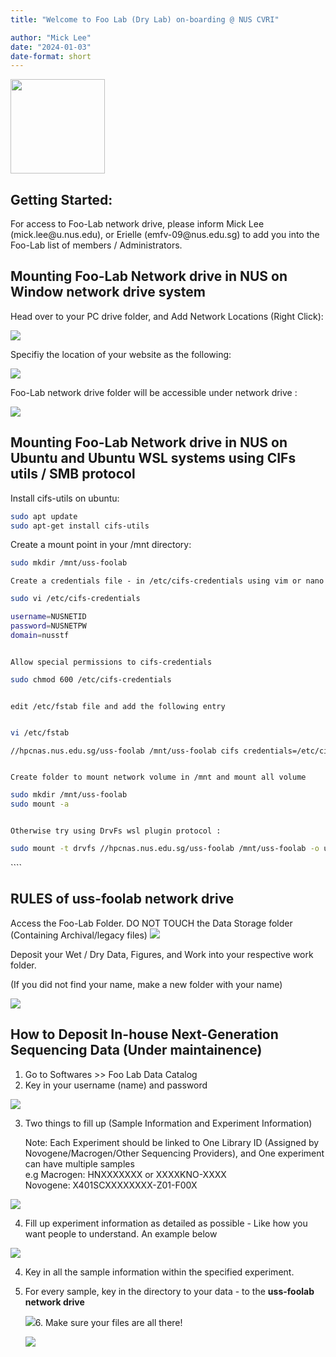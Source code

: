 ```yaml
---
title: "Welcome to Foo Lab (Dry Lab) on-boarding @ NUS CVRI"

author: "Mick Lee"                            
date: "2024-01-03"
date-format: short 
---
```


![](images/56055865.jpg){fig-align="left" width="151"}

## **Getting Started:**

For access to Foo-Lab network drive, please inform Mick Lee (mick.lee\@u.nus.edu), or Erielle (emfv-09\@nus.edu.sg) to add you into the Foo-Lab list of members / Administrators.

## **Mounting Foo-Lab Network drive in NUS on Window network drive system**

Head over to your PC drive folder, and Add Network Locations (Right Click):

![](images/Screenshot_addnetwork.jpg)

Specifiy the location of your website as the following:

![](images/Screenshot_addnetwork2.jpg)

Foo-Lab network drive folder will be accessible under network drive :

![](images/Screenshot_addnetwork3.jpg)

## **Mounting Foo-Lab Network drive in NUS on Ubuntu and Ubuntu WSL systems using CIFs utils / SMB protocol**

Install cifs-utils on ubuntu:

``` bash
sudo apt update
sudo apt-get install cifs-utils
```

Create a mount point in your /mnt directory:

``` bash
sudo mkdir /mnt/uss-foolab
```

```         
Create a credentials file - in /etc/cifs-credentials using vim or nano
```

``` bash
sudo vi /etc/cifs-credentials

username=NUSNETID
password=NUSNETPW
domain=nusstf
```

```         

Allow special permissions to cifs-credentials
```

``` bash
sudo chmod 600 /etc/cifs-credentials
```

```         

edit /etc/fstab file and add the following entry
```

``` bash

vi /etc/fstab

//hpcnas.nus.edu.sg/uss-foolab /mnt/uss-foolab cifs credentials=/etc/cifs-credentials 0 0
```

```         

Create folder to mount network volume in /mnt and mount all volume
```

``` bash
sudo mkdir /mnt/uss-foolab 
sudo mount -a 
```

```         

Otherwise try using DrvFs wsl plugin protocol :
```

``` bash
sudo mount -t drvfs //hpcnas.nus.edu.sg/uss-foolab /mnt/uss-foolab -o username=NUSNETID
```

\`\`\`\`

## **RULES of uss-foolab network drive**

Access the Foo-Lab Folder. DO NOT TOUCH the Data Storage folder (Containing Archival/legacy files) ![](images/Foolab_Drive.jpg)

Deposit your Wet / Dry Data, Figures, and Work into your respective work folder.

(If you did not find your name, make a new folder with your name)

![](images/Foolab%20Folder.jpg)

## **How to Deposit In-house Next-Generation Sequencing Data (Under maintainence)**

1.  Go to Softwares \>\> Foo Lab Data Catalog
2.  Key in your username (name) and password

![](images/Datacatalog1.jpg)

3.  Two things to fill up (Sample Information and Experiment Information)

    Note: Each Experiment should be linked to One Library ID (Assigned by Novogene/Macrogen/Other Sequencing Providers), and One experiment can have multiple samples\
    e.g Macrogen: HNXXXXXXX or XXXXKNO-XXXX\
    Novogene: X401SCXXXXXXXX-Z01-F00X

![](images/Datacatalog2.jpg)

4.  Fill up experiment information as detailed as possible - Like how you want people to understand. An example below

![](images/Datacatalog4.jpg)

4.  Key in all the sample information within the specified experiment.

5.  For every sample, key in the directory to your data - to the **uss-foolab network drive**

    ![](images/Datacatalog5.jpg)6. Make sure your files are all there!

    ![]()![](images/Datacatalog3-01.jpg)
